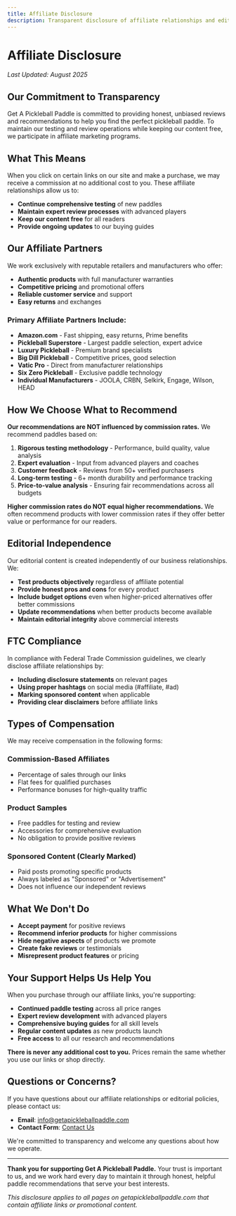 ```yaml
---
title: Affiliate Disclosure
description: Transparent disclosure of affiliate relationships and editorial policies for Get A Pickleball Paddle.
---
```


# Affiliate Disclosure

*Last Updated: August 2025*

## Our Commitment to Transparency

Get A Pickleball Paddle is committed to providing honest, unbiased reviews and recommendations to help you find the perfect pickleball paddle. To maintain our testing and review operations while keeping our content free, we participate in affiliate marketing programs.

## What This Means

When you click on certain links on our site and make a purchase, we may receive a commission at no additional cost to you. These affiliate relationships allow us to:

- **Continue comprehensive testing** of new paddles
- **Maintain expert review processes** with advanced players
- **Keep our content free** for all readers
- **Provide ongoing updates** to our buying guides

## Our Affiliate Partners

We work exclusively with reputable retailers and manufacturers who offer:
- **Authentic products** with full manufacturer warranties
- **Competitive pricing** and promotional offers
- **Reliable customer service** and support
- **Easy returns** and exchanges

### Primary Affiliate Partners Include:
- **Amazon.com** - Fast shipping, easy returns, Prime benefits
- **Pickleball Superstore** - Largest paddle selection, expert advice
- **Luxury Pickleball** - Premium brand specialists
- **Big Dill Pickleball** - Competitive prices, good selection
- **Vatic Pro** - Direct from manufacturer relationships
- **Six Zero Pickleball** - Exclusive paddle technology
- **Individual Manufacturers** - JOOLA, CRBN, Selkirk, Engage, Wilson, HEAD

## How We Choose What to Recommend

**Our recommendations are NOT influenced by commission rates.** We recommend paddles based on:

1. **Rigorous testing methodology** - Performance, build quality, value analysis
2. **Expert evaluation** - Input from advanced players and coaches
3. **Customer feedback** - Reviews from 50+ verified purchasers
4. **Long-term testing** - 6+ month durability and performance tracking
5. **Price-to-value analysis** - Ensuring fair recommendations across all budgets

**Higher commission rates do NOT equal higher recommendations.** We often recommend products with lower commission rates if they offer better value or performance for our readers.

## Editorial Independence

Our editorial content is created independently of our business relationships. We:

- **Test products objectively** regardless of affiliate potential
- **Provide honest pros and cons** for every product
- **Include budget options** even when higher-priced alternatives offer better commissions
- **Update recommendations** when better products become available
- **Maintain editorial integrity** above commercial interests

## FTC Compliance

In compliance with Federal Trade Commission guidelines, we clearly disclose affiliate relationships by:

- **Including disclosure statements** on relevant pages
- **Using proper hashtags** on social media (#affiliate, #ad)
- **Marking sponsored content** when applicable
- **Providing clear disclaimers** before affiliate links

## Types of Compensation

We may receive compensation in the following forms:

### **Commission-Based Affiliates**
- Percentage of sales through our links
- Flat fees for qualified purchases
- Performance bonuses for high-quality traffic

### **Product Samples**
- Free paddles for testing and review
- Accessories for comprehensive evaluation
- No obligation to provide positive reviews

### **Sponsored Content** (Clearly Marked)
- Paid posts promoting specific products
- Always labeled as "Sponsored" or "Advertisement"
- Does not influence our independent reviews

## What We Don't Do

- **Accept payment** for positive reviews
- **Recommend inferior products** for higher commissions
- **Hide negative aspects** of products we promote
- **Create fake reviews** or testimonials
- **Misrepresent product features** or pricing

## Your Support Helps Us Help You

When you purchase through our affiliate links, you're supporting:

- **Continued paddle testing** across all price ranges
- **Expert review development** with advanced players
- **Comprehensive buying guides** for all skill levels
- **Regular content updates** as new products launch
- **Free access** to all our research and recommendations

**There is never any additional cost to you.** Prices remain the same whether you use our links or shop directly.

## Questions or Concerns?

If you have questions about our affiliate relationships or editorial policies, please contact us:

- **Email**: info@getapickleballpaddle.com
- **Contact Form**: [Contact Us](/contact)

We're committed to transparency and welcome any questions about how we operate.

---

**Thank you for supporting Get A Pickleball Paddle.** Your trust is important to us, and we work hard every day to maintain it through honest, helpful paddle recommendations that serve your best interests.

*This disclosure applies to all pages on getapickleballpaddle.com that contain affiliate links or promotional content.*